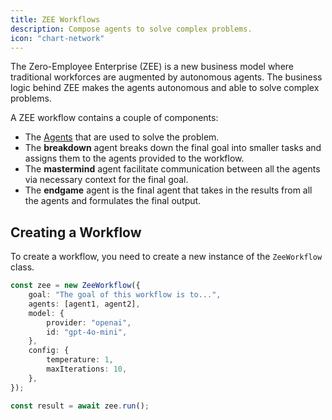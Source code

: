 ```yaml
---
title: ZEE Workflows
description: Compose agents to solve complex problems.
icon: "chart-network"
---
```


The Zero-Employee Enterprise (ZEE) is a new business model where traditional workforces are augmented by autonomous agents. The business logic behind ZEE makes the agents autonomous and able to solve complex problems.

A ZEE workflow contains a couple of components:

- The [Agents](/concepts/agents) that are used to solve the problem.
- The **breakdown** agent breaks down the final goal into smaller tasks and assigns them to the agents provided to the workflow.
- The **mastermind** agent facilitate communication between all the agents via necessary context for the final goal.
- The **endgame** agent is the final agent that takes in the results from all the agents and formulates the final output.

## Creating a Workflow

To create a workflow, you need to create a new instance of the `ZeeWorkflow` class.

```typescript
const zee = new ZeeWorkflow({
    goal: "The goal of this workflow is to...",
    agents: [agent1, agent2],
    model: {
        provider: "openai",
        id: "gpt-4o-mini",
    },
    config: {
        temperature: 1,
        maxIterations: 10,
    },
});

const result = await zee.run();
```
